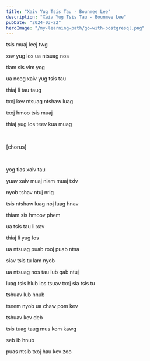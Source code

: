 ```yaml
---
title: "Xaiv Yug Tsis Tau - Bounmee Lee"
description: "Xaiv Yug Tsis Tau - Bounmee Lee"
pubDate: "2024-03-22"
heroImage: "/my-learning-path/go-with-postgresql.png"
---
```


tsis muaj leej twg

xav yug los ua ntsuag nos

tiam sis vim yog

ua neeg xaiv yug tsis tau

thiaj li tau taug

txoj kev ntsuag ntshaw luag

txoj hmoo tsis muaj

thiaj yug los teev kua muag

<br />

[chorus]

<br />

yog tias xaiv tau

yuav xaiv muaj niam muaj txiv

nyob tshav ntuj nrig

tsis ntshaw luag noj luag hnav

thiam sis hmoov phem

ua tsis tau li xav

thiaj li yug los

ua ntsuag puab rooj puab ntsa

siav tsis tu lam nyob

ua ntsuag nos tau lub qab ntuj

luag tsis hlub los tsuav txoj sia tsis tu

tshuav lub hnub

tseem nyob ua chaw pom kev

tshuav kev deb

tsis tuag taug mus kom kawg

seb ib hnub

puas ntsib txoj hau kev zoo
